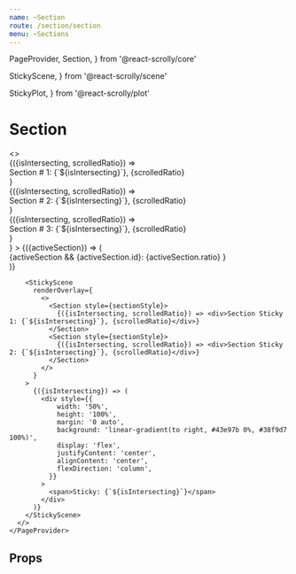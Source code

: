 ```yaml
---
name: ~Section
route: /section/section
menu: ~Sections
---
```


  PageProvider,
  Section,
} from '@react-scrolly/core'

  StickyScene,
} from '@react-scrolly/scene'

  StickyPlot,
} from '@react-scrolly/plot'


# Section
<Playground>
  <div style={{ width: '100%', background: 'linear-gradient(135deg, #f5f7fa 0%, #c3cfe2 100%)' }}>
    <PageProvider>
      <>
        <StickyPlot
          renderOverlay={
            <>
              <Section trackingId="section1" style={sectionStyle}>
                {({isIntersecting, scrolledRatio}) => <div>Section # 1: {`${isIntersecting}`}, {scrolledRatio}</div>}
              </Section>
              <Section trackingId="section2" style={sectionStyle}>
                {({isIntersecting, scrolledRatio}) => <div>Section # 2: {`${isIntersecting}`}, {scrolledRatio}</div>}
              </Section>
              <Section trackingId="section3" style={sectionStyle}>
                {({isIntersecting, scrolledRatio}) => <div>Section # 3: {`${isIntersecting}`}, {scrolledRatio}</div>}
              </Section>
            </>
          }
        >
          {({activeSection}) => (
            <div style={{
                width: '50%',
                height: '100%',
                margin: '0 auto',
                background: 'linear-gradient(to right, #43e97b 0%, #38f9d7 100%)',
                display: 'flex',
                justifyContent: 'center',
                alignContent: 'center',
                flexDirection: 'column',
              }}
            >
              {activeSection &&
                <span>{activeSection.id}: {activeSection.ratio}</span>
              }
            </div>
          )}
        </StickyPlot>

        <StickyScene
          renderOverlay={
            <>
              <Section style={sectionStyle}>
                {({isIntersecting, scrolledRatio}) => <div>Section Sticky 1: {`${isIntersecting}`}, {scrolledRatio}</div>}
              </Section>
              <Section style={sectionStyle}>
                {({isIntersecting, scrolledRatio}) => <div>Section Sticky 2: {`${isIntersecting}`}, {scrolledRatio}</div>}
              </Section>
            </>
          }
        >
          {({isIntersecting}) => (
            <div style={{
                width: '50%',
                height: '100%',
                margin: '0 auto',
                background: 'linear-gradient(to right, #43e97b 0%, #38f9d7 100%)',
                display: 'flex',
                justifyContent: 'center',
                alignContent: 'center',
                flexDirection: 'column',
              }}
            >
              <span>Sticky: {`${isIntersecting}`}</span>
            </div>
          )}
        </StickyScene>
      </>
    </PageProvider>
  </div>
</Playground>


## Props

<Props of={Section} />
